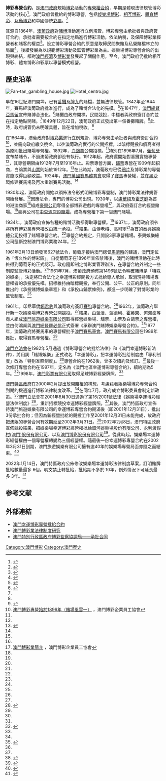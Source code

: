 '''博彩專營合約'''，是[[澳門政府|澳門政府]]規範[[博彩|博彩]]活動的[[專營權|專營權]][[合約|合約]]，早期是體現法律規管博彩活動的核心<ref name="main">{{cite web| url=http://www.basiclaw.org.mo/content.php?artical_id=798| title=探索澳門博彩業法律監管的完善方向| date=2000年9月5日| author=張亞偉| publisher=澳門基本法推廣協會}}{{dead link|date=2017年11月 |bot=InternetArchiveBot |fix-attempted=yes }}</ref>。澳門政府曾批給的博彩專營，包括[[娛樂場博彩|娛樂場博彩]]、[[相互博彩|相互博彩]]、[[體育博彩|體育博彩]]、[[互動博彩|互動博彩]]和中國傳統[[彩票|彩票]]。<ref name="extra">{{cite journal | title=澳門的幸運博彩和投資推廣 | author=Luís Pessanha | journal=《行政》| issue=第七十七期 | date=2007年 | publisher=澳門印務局}}</ref>

其源自1864年，[[澳葡政府|澳葡政府]]對[[賭博|賭博]]活動進行立例規管，博彩專營由承批者與政府簽訂合約。承批者需要按合約在指定地點進行博彩活動，依法納稅，及保障博彩業經營者和賭客的權益<ref name="study1">{{cite book| title=澳門博彩業法律制度研究| author=李柏洪| chapter=探討日後澳門博彩業的宏觀管制政策| publisher=澳門基金會| chapterurl=http://www.macaudata.com/macauweb/ebook005/html/ch02-3.html| deadurl=yes| archiveurl=https://web.archive.org/web/20110315204200/http://www.macaudata.com/macauweb/ebook005/html/ch02-3.html| archivedate=2011-03-15| access-date=2011-02-22}}</ref>。設立博彩專營合約的原意是取締民間聚賭及私營賭檔林立的局面<ref>{{cite journal | journal=知识窗 | author=藍潮 | title=[http://www.qikan.com.cn/Article/zsch/zsch199803/zsch19980324.html 澳门赌业争霸风云] | issue=1998年第3期}}</ref>，後續發展為以規範博彩活動及監管博彩業為主。娛樂場博彩專營合約的出現與終結，都對[[澳門經濟|澳門經濟]]及[[澳門博彩業|博彩業]]發展起了關鍵作用。至今，澳門政府仍批給相互博彩、體育博彩和彩票以專營模式經營。

==歷史沿革==
[[File:Fan-tan_gambling_house.jpg|thumb]]
[[File:Hotel_centro.jpg|thumb]]

早在16世紀澳門開埠，已有[[番攤|番攤]]及[[牌九|牌九]]的賭檔，並無法律規管。1842年至1844年，賽馬經澳葡政府批准進行，成為了賭博合法化的先模。<ref name="main2">{{cite web| url=http://www.sass.org.cn/ga/articleshow.jsp?dinji=368&artid=54895&sortid=882| title=影响澳门博彩业形成与发展的几个重要政策法令| author=李文俊| publisher=上海社会科学院-港澳研究中心| date=2008年1月4日}}{{dead link|date=2017年11月 |bot=InternetArchiveBot |fix-attempted=yes }}</ref>在1847年，[[澳門總督|澳門總督]][[亞馬留|亞馬留]]宣佈賭博合法化。<ref name="important">{{cite journal| url=http://www.macauresearch.org/my%20webs1/magazine1/magazine1casinohistory.htm| title=澳門博彩業大事記| author=陳炳強、陳秉松| journal=《社會縱橫》| issue=第一期| date=2004年9月| publisher=澳門社會發展研究會| deadurl=yes| archiveurl=https://web.archive.org/web/20060304175151/http://www.macauresearch.org/my%20webs1/magazine1/magazine1casinohistory.htm| archivedate=2006-03-04| access-date=2011-02-22}}</ref>賭攤由政府開標，民間競投，中標者與政府簽訂合約並在指定地點開賭。<ref name="main" />1849年12月22日，澳葡政府正式發出第一個番攤賭牌。<ref name="extra" />此時，政府規管仍未明確具體，旨在增加稅收。<ref name="main3">{{cite web | url=http://www.ccea.org.mo/essay.asp?id=196388DA-A8A8-4738-A9DD-BC86F1A30B6F | title=“博彩”也可以有歷史的文化 | author=鄭偉聰 | publisher=中華文化交流協會 | access-date=2011-03-19 | archive-url=https://web.archive.org/web/20160304195950/http://www.ccea.org.mo/essay.asp?id=196388DA-A8A8-4738-A9DD-BC86F1A30B6F | archive-date=2016-03-04 | dead-url=yes }}</ref>

在1864年，澳葡政府對[[澳門博彩業|博彩業]]進行立例規管，博彩專營由承批者與政府簽訂合約<ref name="study3">[http://www.mgesa.org.mo/web/?action-viewnews-itemid-43 澳門博彩專營始於1896年（賭場風雲一）] {{Wayback|url=http://www.mgesa.org.mo/web/?action-viewnews-itemid-43 |date=20160304220744 }}，澳門博彩企業員工協會</ref>，並需向政府繳交稅金。以往澳葡政府實行的公開招標，以暗標競投和價高者得為原則批出賭場專營權。1892年，[[白鴿票|白鴿票]]公開招標。<ref name="important" />特別在1896年7月，[[葡萄牙|葡萄牙]]宣布禁賭令，不過澳葡政府卻没有執行。1912年起，政府還開始對番攤實施專營<ref name="study3" />，其專營期限由1912年7月至1916年止。彩票專營方面，[[鋪票|鋪票]]專營在1909年起招商，白鴿票與[[山票|山票]]則始於1912年。<ref>{{cite journal | title=近代澳門貿易地位的變遷 | author=莫世祥 | journal=《中國社會科學》 | issue=1999年第6期}}</ref>在此時期，澳葡政府已從[[鴉片|鴉片]]及博彩業的專營實施取得巨額收益。1924年，[[澳門萬國賽馬體育會|澳門萬國賽馬體育會]]取得了[[賽馬|賽馬]]專營權，並在[[黑沙環|黑沙環]]修建賽馬場及再次重辦賽馬活動。<ref name="important" />

1930年起，澳葡政府開始以頒佈法令形式明確博彩專營制，澳門博彩業法律規管開始發展。<ref name="main" />因應法令，專門的博彩公司出現。1930年，以[[盧華紹|盧華紹]]及[[霍芝庭|霍芝庭]]為首的港澳商家<ref name="extra" />組成[[豪興公司|豪興公司]]奪得全部博彩遊戲的專營權<ref name="study2">[http://www.mgesa.org.mo/web/?action-viewnews-itemid-44 澳門博彩業簡介] {{Wayback|url=http://www.mgesa.org.mo/web/?action-viewnews-itemid-44 |date=20160304204728 }}，澳門博彩企業員工協會</ref>{{Better source|reason=此處原本引用360doc為來源，為不可靠來源|date=2019年4月}}，與政府簽訂合約經營賭場。<ref name="main" />豪興公司在[[新中央酒店|中央酒店]]設[[賭場|賭場]]，成為專營權下第一個澳門賭場。

1934年，澳葡政府宣佈各種的賭博活動都得取專營權。<ref name="main2" />1937年，澳葡政府頒令將所有博彩業專營權改由統一承投。<ref name="study2" />結果，由[[傅老榕|傅老榕]]、[[高可寧|高可寧]]<ref name="extra" />為首的[[泰興娛樂總公司|泰興娛樂總公司]]投得了賭場專營合約。<ref name="study3" />專營合約規定，只開設3家專營賭場。泰興娛樂總公司壟斷控制澳門博彩業務24年。<ref name="important" />

1961年2月13日頒發18627號法令，葡萄牙接納澳門總督[[馬濟時|馬濟時]]的建議，澳門定位為「恆久性的博彩區」。{{Better source|reason=此處原本引用360doc為來源，為不可靠來源|date=2019年4月}}自從葡萄牙在1896年宣佈禁賭後，澳門的賭博活動在此時終得到葡萄牙的正式認可。政府隨即制定博彩業管理辦法，在專營合約外制定一些制度監管博彩活動。<ref name="main" />1961年7月，澳葡政府頒佈第1496號法令明確賭博是「特殊的娛樂」，決定將已合法化之幸運博彩經開投方式批給專人承辦，取消現持賭場專營權者的承投優先權。招標維持由暗標競投，奉行公開、公平、公正的原則。同年推出的《承投賭博娛樂章程》和《承投山鋪票條例》，都進一步明確了對博彩業的監管制度。<ref name="main2" />

1961年，印尼華僑[[鄭君豹|鄭君豹]]與澳葡政府簽訂[[澳門賽狗|賽狗]]專營合約。<ref name="study2" />1962年，澳葡政府舉行新一次娛樂場博彩專營公開競投。<ref name="extra" />結果，由[[葉漢|葉漢]]、[[葉德利|葉德利]]、[[霍英東|霍英東]]、[[何鴻燊|何鴻燊]]等商人組成[[澳門旅遊娛樂有限公司|澳門旅遊娛樂有限公司]]取得經營娛樂場、舖票、山票及白鴿票之專營權，並由何鴻燊與[[澳門總督|澳門總督]][[羅必信|羅必信]]正式簽署《承辦澳門賭博娛樂專營合約》。<ref name="study8">{{cite news| url=http://www.waou.com.mo/detail.asp?id=47865| title=評議澳門依法改革博彩業（上）| author=李昌道| publisher=新華澳報| deadurl=yes| archiveurl=https://web.archive.org/web/20101203232208/http://www.waou.com.mo/detail.asp?id=47865| archivedate=2010-12-03| accessdate=2011-03-12}}</ref>1977年，澳葡政府將賽馬車的專營權批予[[澳門賽馬車會|澳門賽馬車會]]。{{Better source|reason=此處原本引用360doc為來源，為不可靠來源|date=2019年4月}}[[澳門賽馬有限公司|澳門賽馬有限公司]]在1989年獲批，取得賽馬專營權。<ref name="important" />

[[澳門立法會|澳門立法會]]在1982年5月通過《博彩專營合約批给法律》和《澳門幸運博彩新法律》，將用詞「賭博娛樂」正式改名「幸運博彩」，把幸運博彩批给制度由「專利制度」改為「特别准照制度」。<ref name="main2" />專營合約在1962後，曾多次續約及修訂。<ref name="study8" />最後一次修訂專營合約在1997年，定名為《澳門地區幸運博彩專營合約》，續約期為5年。<ref>{{cite book | title=幸運博彩專營批給合約 | url=http://cn.io.gov.mo/Editions/record/1057.aspx | publisher=印務局 | date=1998年9月 | access-date=2011-03-19 | archive-date=2016-03-05 | archive-url=https://web.archive.org/web/20160305012704/http://cn.io.gov.mo/Editions/record/1057.aspx | dead-url=no }}</ref>1998年，[[澳門彩票有限公司|澳門彩票有限公司]]取得足球博彩經營牌照。<ref name="important" />

[[澳門特區政府|澳門特區政府]]在2000年2月提出放開賭權的構想，考慮藉著娛樂場博彩專營合約到期的機遇進行博彩法律制度改革。<ref name="main3" />在同年7月，政府成立博彩委員會制定新政策。<ref>{{cite book | title=政府设立专责委员会研究博彩业之发展 | url=http://www.gcs.gov.mo/showCNNews.php?DataUcn=15466&PageLang=C | publisher=澳门特别行政区政府新闻局 | date=2000年7月3日 | access-date=2011年3月22日 | archive-date=2019年10月28日 | archive-url=https://web.archive.org/web/20191028235743/https://www.gcs.gov.mo/showCNNews.php?DataUcn=15466&PageLang=C | dead-url=no }}</ref>澳門立法會在2001年8月30日通過了第16/2001號法律《娛樂場幸運博彩經營法律制度》<ref name="study2" />，重新招標競投幸運博彩經營牌照。<ref name="important" />其後，澳門特區政府宣佈待澳門旅遊娛樂有限公司的幸運博彩專營合約期滿後（即2001年12月31日），批出3份承批合約；但因為新經營批給的競投工作至2001年12月31日未能完成，故政府把澳娛的專營合同有效期延至2002年3月31日。<ref>{{cite journal | url=http://bo.io.gov.mo/bo/i/2001/51/despce_cn.asp#259 | title=第259/2001號行政長官批示 | journal=澳門特別行政區公報 | issue=2001年第51期第一組 | date=2001年12月17日 | access-date=2011年3月20日 | archive-date=2020年10月24日 | archive-url=https://web.archive.org/web/20201024122359/https://bo.io.gov.mo/bo/i/2001/51/despce_cn.asp#259 | dead-url=no }}</ref>2002年2月8日，澳門特區政府宣佈競投結果，把娛樂場幸運博彩經營權批給[[銀河娛樂場股份有限公司|銀河娛樂場股份有限公司]]、[[永利渡假村(澳門)股份有限公司|永利渡假村(澳門)股份有限公司]]、以及[[澳門博彩股份有限公司|澳門博彩股份有限公司]]<ref>{{cite journal | title=[http://www.ipim.gov.mo/cn/publication/macauimage/cover/no36_01.htm 澳門經濟發展進入新的時代開放博彩業三公司獲經營權]| publisher=澳門貿易投資促進局| journal=《澳門經貿》 | issue=第36期}}</ref>。從此時起，娛樂場幸運博彩經營權由一個專營權轉變為三個經營權。隨最後一份幸運博彩專營合約在2002年3月31日到期，澳門旅遊娛樂有限公司擁有逾40年的娛樂場專營局面亦隨之而結束。<ref>{{cite news|url=http://news.china.com/zh_cn/hmt/1004/20020401/10235115.html|title=澳门旅游娱乐有限公司逾40年博彩专营权终结|publisher=中新社|date=2002年4月1日|deadurl=yes|archiveurl=https://web.archive.org/web/20160304195551/http://news.china.com/zh_cn/hmt/1004/20020401/10235115.html|archivedate=2016年3月4日|df=|accessdate=2011年3月21日}}</ref>

2022年1月14日，澳門特區政府公佈修改娛樂場幸運博彩法律制度草案，訂明賭牌批給數量最多 6個，明文禁止轉批給，批給期不多於 10年，例外情況下可延長最多 3年。<ref>{{cite news |title=新博彩法訂明未來賭牌最多6個 |url=https://www.tdm.com.mo/zh-hant/news-detail/648209 |accessdate=2022-01-14 |publisher=TDM [[澳廣視新聞|澳廣視新聞]] |date=2022-01-14 |archive-date=2022-01-14 |archive-url=https://web.archive.org/web/20220114083834/https://www.tdm.com.mo/zh-hant/news-detail/648209 |dead-url=no }}</ref>

==参考文献==
<div class="references-small">
<references />
</div>

==外部連結==
* [https://web.archive.org/web/20080418064337/http://www.macaudata.com/macauweb/ebook005/html/ch04-1.htm#c01 澳門幸運博彩專營批給合約]
* [https://web.archive.org/web/20191026034225/https://www.macaudata.com/macauweb/ebook005/ 澳門博彩業法律制度研究]
* [http://www.dicj.gov.mo/web/cn/contract/index.html 澳門特別行政區政府博彩監察協調局——承批合同] {{Wayback|url=http://www.dicj.gov.mo/web/cn/contract/index.html |date=20190917005432 }}

{{澳門已消失建制|cat=政府事務}}
{{DEFAULTSORT:B博彩專營合約}}
[[Category:澳門博彩|Category:澳門博彩]]
[[Category:澳門歷史|Category:澳門歷史]]